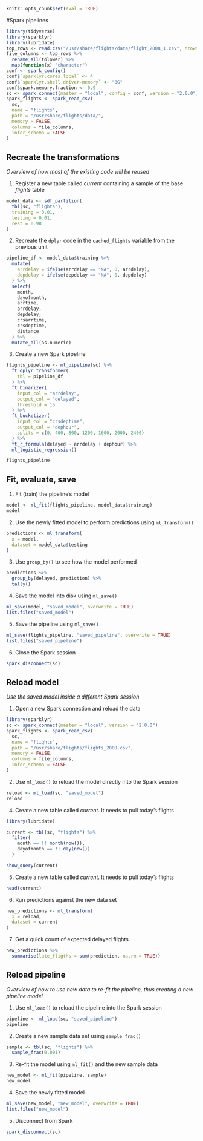 ```r
knitr::opts_chunk$set(eval = TRUE)
```

#Spark pipelines

```r
library(tidyverse)
library(sparklyr)
library(lubridate)
top_rows <- read.csv("/usr/share/flights/data/flight_2008_1.csv", nrows = 5)
file_columns <- top_rows %>%
  rename_all(tolower) %>%
  map(function(x) "character")
conf <- spark_config()
conf$`sparklyr.cores.local` <- 4
conf$`sparklyr.shell.driver-memory` <- "8G"
conf$spark.memory.fraction <- 0.9
sc <- spark_connect(master = "local", config = conf, version = "2.0.0")
spark_flights <- spark_read_csv(
  sc,
  name = "flights",
  path = "/usr/share/flights/data/",
  memory = FALSE,
  columns = file_columns,
  infer_schema = FALSE
)
```

## Recreate the transformations 
*Overview of how most of the existing code will be reused*

1. Register a new table called *current* containing a sample of the base *flights* table
```r
model_data <- sdf_partition(
  tbl(sc, "flights"),
  training = 0.01,
  testing = 0.01,
  rest = 0.98
)
```

2. Recreate the `dplyr` code in the `cached_flights` variable from the previous unit
```r
pipeline_df <- model_data$training %>%
  mutate(
    arrdelay = ifelse(arrdelay == "NA", 0, arrdelay),
    depdelay = ifelse(depdelay == "NA", 0, depdelay)
  ) %>%
  select(
    month,
    dayofmonth,
    arrtime,
    arrdelay,
    depdelay,
    crsarrtime,
    crsdeptime,
    distance
  ) %>%
  mutate_all(as.numeric)
```

3. Create a new Spark pipeline
```r
flights_pipeline <- ml_pipeline(sc) %>%
  ft_dplyr_transformer(
    tbl = pipeline_df
  ) %>%
  ft_binarizer(
    input_col = "arrdelay",
    output_col = "delayed",
    threshold = 15
  ) %>%
  ft_bucketizer(
    input_col = "crsdeptime",
    output_col = "dephour",
    splits = c(0, 400, 800, 1200, 1600, 2000, 2400)
  ) %>%
  ft_r_formula(delayed ~ arrdelay + dephour) %>%
  ml_logistic_regression()

flights_pipeline
```

## Fit, evaluate, save


1. Fit (train) the pipeline's model
```r
model <- ml_fit(flights_pipeline, model_data$training)
model
```

2. Use the newly fitted model to perform predictions using `ml_transform()`
```r
predictions <- ml_transform(
  x = model,
  dataset = model_data$testing
)
```

3. Use `group_by()` to see how the model performed
```r
predictions %>%
  group_by(delayed, prediction) %>%
  tally()
```

4. Save the model into disk using `ml_save()`
```r
ml_save(model, "saved_model", overwrite = TRUE)
list.files("saved_model")
```
5. Save the pipeline using `ml_save()`
```r
ml_save(flights_pipeline, "saved_pipeline", overwrite = TRUE)
list.files("saved_pipeline")
```

6. Close the Spark session
```r
spark_disconnect(sc)
```
## Reload model

*Use the saved model inside a different Spark session*

1. Open a new Spark connection and reload the data
```r
library(sparklyr)
sc <- spark_connect(master = "local", version = "2.0.0")
spark_flights <- spark_read_csv(
  sc,
  name = "flights",
  path = "/usr/share/flights/flights_2008.csv",
  memory = FALSE,
  columns = file_columns,
  infer_schema = FALSE
)
```

2. Use `ml_load()` to reload the model directly into the Spark session
```r
reload <- ml_load(sc, "saved_model")
reload
```


4.  Create a new table called *current*. It needs to pull today's flights
```r
library(lubridate)

current <- tbl(sc, "flights") %>%
  filter(
    month == !! month(now()),
    dayofmonth == !! day(now())
  )

show_query(current)
```

5.  Create a new table called *current*. It needs to pull today's flights
```r
head(current)
```

6. Run predictions against the new data set
```r
new_predictions <- ml_transform(
  x = reload,
  dataset = current
)

```

7. Get a quick count of expected delayed flights
```r
new_predictions %>%
  summarise(late_fligths = sum(prediction, na.rm = TRUE))
```

## Reload pipeline
*Overview of how to use new data to re-fit the pipeline, thus creating a new pipeline model*

1. Use `ml_load()` to reload the pipeline into the Spark session
```r
pipeline <- ml_load(sc, "saved_pipeline")
pipeline
```

2. Create a new sample data set using `sample_frac()`
```r
sample <- tbl(sc, "flights") %>%
  sample_frac(0.001) 
```

3. Re-fit the model using `ml_fit()` and the new sample data
```r
new_model <- ml_fit(pipeline, sample)
new_model
```

4. Save the newly fitted model 
```r
ml_save(new_model, "new_model", overwrite = TRUE)
list.files("new_model")
```

5. Disconnect from Spark
```r
spark_disconnect(sc)
```
